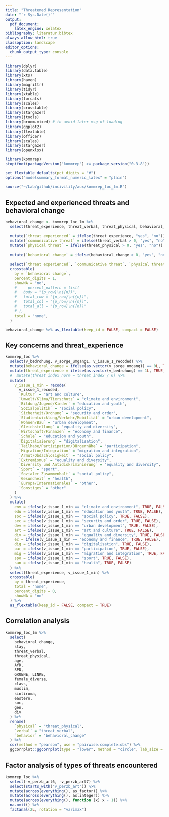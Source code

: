 ```yaml
---
title: "Threatened Representation"
date: "`r Sys.Date()`"
output:
  pdf_document:
    latex_engine: xelatex
bibliography: literatur.bibtex
always_allow_html: true
classoption: landscape
editor_options: 
  chunk_output_type: console
---
```


```r
library(dplyr)
library(data.table)
library(xts)
library(haven)
library(magrittr)
library(tidyr)
library(xtable)
library(forcats)
library(scales)
library(crosstable)
library(stargazer)
library(jtools)
library(broom.mixed) # to avoid later msg of loading
library(ggplot2)
library(flextable)
library(officer)
library(scales)
library(stargazer)
library(openxlsx)

library(kommrep)
stopifnot(packageVersion("kommrep") >= package_version("0.3.8"))
```

```r
set_flextable_defaults(pct_digits = "#")
options("modelsummary_format_numeric_latex" = "plain")
```

```r
source("~/Lab/github/incivility/aux/kommrep_loc_lm.R")
```




\newpage

## Expected and experienced threats and behavioral change

```r
behavioral_change <- kommrep_loc_lm %>%
  select(threat_experience, threat_verbal, threat_physical, behavioral_change) %>% # Verhaltensänderung? 1504 1=Ja!
  
  mutate(`threat experienced` = ifelse(threat_experience, "yes", "no")) %>%
  mutate(`communicative threat` = ifelse(threat_verbal > 0, "yes", "no")) %>% 
  mutate(`physical threat` = ifelse(threat_physical > 0, "yes", "no")) %>% 
           
  mutate(`behavioral change` = ifelse(behavioral_change > 0, "yes", "no")) %>%
  
  select(`threat experienced`, `communicative threat`, `physical threat`, `behavioral change`) %>% 
  crosstable(
    by = `behavioral change`,
    percent_digits = 1,
    showNA = "no",
    #     percent_pattern = list(
    #   body = "{p_row}\n({n})",
    #   total_row = "{p_row}\n({n})",
    #   total_col = "{p_row}\n({n})",
    #   total_all = "{p_row}\n({n})"
    # ),
    total = "none",
  )

behavioral_change %>% as_flextable(keep_id = FALSE, compact = FALSE)
```




\newpage

## Key concerns and threat_experience

```r
kommrep_loc %>% 
  select(v_bedrohung, v_sorge_umgang1, v_issue_1_recoded) %>%
  mutate(behavioral_change = ifelse(as.vector(v_sorge_umgang1) == 0L, TRUE, FALSE)) %>%
  mutate(threat_experience = ifelse(as.vector(v_bedrohung) == 1L, TRUE, FALSE)) %>% 
  #  mutate(threat_index_norm = threat_index / 6) %>%
  mutate(
    v_issue_1_min = recode(
      v_issue_1_recoded,
      `Kultur` = "art and culture",
      `Umwelt/Klima/Tierschutz` = "climate and environment",
      `Bildung/Jugend/Kinder` = "education and youth",
      `Sozialpolitik` = "social policy",
      `Sicherheit/Ordnung` = "security and order",
      `Stadtentwicklung/Verkehr/Mobilität` = "urban development",
      `Wohnen/Bau` = "urban development",
      `Gleichstellung` = "equality and diversity",
      `Wirtschaft/Finanzen` = "economy and finance",
      `Schule` = "education and youth",
      `Digitalisierung` = "digitalisation",
      `Teilhabe/Partizipation/Bürgernähe` = "participation",
      `Migration/Integration` = "migration and integration",
      `Armut/Obdachlosigkeit` = "social policy",
      `Extremismus` = "equality and diversity",
      `Diversity und Antidiskriminierung` = "equality and diversity",
      `Sport` = "sport",
      `Sozialer Zusammenhalt` = "social policy",
      `Gesundheit` = "health",
      `Europa/Internationales` = "other",
      `Sonstiges` = "other"
    )
  ) %>% 
  mutate(
    env = ifelse(v_issue_1_min == "climate and environment", TRUE, FALSE),
    edu = ifelse(v_issue_1_min == "education and youth", TRUE, FALSE),
    soc = ifelse(v_issue_1_min == "social policy", TRUE, FALSE),
    sec = ifelse(v_issue_1_min == "security and order", TRUE, FALSE),
    dev = ifelse(v_issue_1_min == "urban development", TRUE, FALSE),
    art = ifelse(v_issue_1_min == "art and culture", TRUE, FALSE),
    div = ifelse(v_issue_1_min == "equality and diversity", TRUE, FALSE),
    ec = ifelse(v_issue_1_min == "economy and finance", TRUE, FALSE),
    dig = ifelse(v_issue_1_min == "digitalisation", TRUE, FALSE),
    par = ifelse(v_issue_1_min == "participation", TRUE, FALSE),
    mig = ifelse(v_issue_1_min == "migration and integration", TRUE, FALSE),
    spo = ifelse(v_issue_1_min == "sport", TRUE, FALSE),
    san = ifelse(v_issue_1_min == "health", TRUE, FALSE)
  ) %>% 
  select(threat_experience, v_issue_1_min) %>%
  crosstable(
    by = threat_experience,
    total = "none",
    percent_digits = 0,
    showNA = "no"
  ) %>% 
  as_flextable(keep_id = FALSE, compact = TRUE)
```


\newpage

## Correlation analysis

```r
kommrep_loc_lm %>% 
  select(
    behavioral_change,
    stay,
    threat_verbal, 
    threat_physical,
    age,
    AfD,
    SPD, 
    GRUENE, LINKE,
    female_diverse,
    class,
    muslim,
    sintiroma,
    eastern,
    soc,
    gen,
    div
  ) %>%
  rename(
    `physical` = "threat_physical",
    `verbal` = "threat_verbal",
    `behavior` = "behavioral_change"
  ) %>% 
  cor(method = "pearson", use = "pairwise.complete.obs") %>% 
  ggcorrplot::ggcorrplot(type = "lower", method = "circle", lab_size = 0.5)
```


\newpage 

## Factor analysis of types of threats encountered

```r
kommrep_loc %>%
  select(-v_perzb_art6, -v_perzb_art7) %>%
  select(starts_with("v_perzb_art")) %>%
  mutate(across(everything(), as_factor)) %>%
  mutate(across(everything(), as.integer)) %>%
  mutate(across(everything(), function (x) x - 1)) %>%
  na.omit() %>% 
  factanal(2L, rotation = "varimax")

```